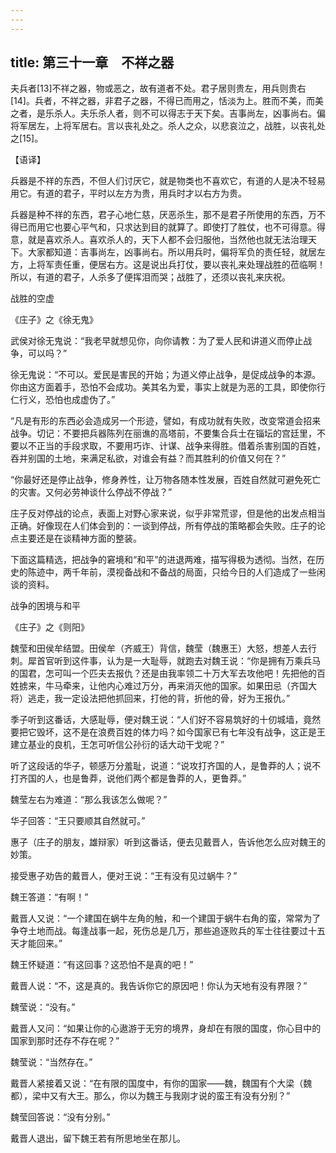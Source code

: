 ```yaml
---
---
---
```

title: 第三十一章　不祥之器
---




夫兵者[13]不祥之器，物或恶之，故有道者不处。君子居则贵左，用兵则贵右[14]。兵者，不祥之器，非君子之器，不得已而用之，恬淡为上。胜而不美，而美之者，是乐杀人。夫乐杀人者，则不可以得志于天下矣。吉事尚左，凶事尚右。偏将军居左，上将军居右。言以丧礼处之。杀人之众，以悲哀泣之，战胜，以丧礼处之[15]。

【语译】

兵器是不祥的东西，不但人们讨厌它，就是物类也不喜欢它，有道的人是决不轻易用它。有道的君子，平时以左方为贵，用兵时才以右方为贵。

兵器是种不祥的东西，君子心地仁慈，厌恶杀生，那不是君子所使用的东西，万不得已而用它也要心平气和，只求达到目的就算了。即使打了胜仗，也不可得意。得意，就是喜欢杀人。喜欢杀人的，天下人都不会归服他，当然他也就无法治理天下。大家都知道：吉事尚左，凶事尚右。所以用兵时，偏将军负的责任轻，就居左方，上将军责任重，便居右方。这是说出兵打仗，要以丧礼来处理战胜的莅临啊！所以，有道的君子，人杀多了便挥泪而哭；战胜了，还须以丧礼来庆祝。

战胜的空虚

《庄子》之《徐无鬼》

武侯对徐无鬼说：“我老早就想见你，向你请教：为了爱人民和讲道义而停止战争，可以吗？”

徐无鬼说：“不可以。爱民是害民的开始；为道义停止战争，是促成战争的本源。你由这方面着手，恐怕不会成功。美其名为爱，事实上就是为恶的工具，即使你行仁行义，恐怕也成虚伪了。”

“凡是有形的东西必会造成另一个形迹，譬如，有成功就有失败，改变常道会招来战争。切记：不要把兵器陈列在丽谯的高塔前，不要集合兵士在锱坛的宫廷里，不要以不正当的手段求取，不要用巧诈、计谋、战争来得胜。借着杀害别国的百姓，吞并别国的土地，来满足私欲，对谁会有益？而其胜利的价值又何在？”

“你最好还是停止战争，修身养性，让万物各随本性发展，百姓自然就可避免死亡的灾害。又何必劳神谈什么停战不停战？”

庄子反对停战的论点，表面上对野心家来说，似乎非常荒谬，但是他的出发点相当正确。好像现在人们体会到的：一谈到停战，所有停战的策略都会失败。庄子的论点主要还是在谈精神方面的整装。

下面这篇精选，把战争的窘境和“和平”的进退两难，描写得极为透彻。当然，在历史的陈迹中，两千年前，漠视备战和不备战的局面，只给今日的人们造成了一些闲谈的资料。

战争的困境与和平

《庄子》之《则阳》

魏莹和田侯牟结盟。田侯牟（齐威王）背信，魏莹（魏惠王）大怒，想差人去行刺。犀首官听到这件事，认为是一大耻辱，就跑去对魏王说：“你是拥有万乘兵马的国君，怎可叫一个匹夫去报仇？还是由我率领二十万大军去攻他吧！先把他的百姓掳来，牛马牵来，让他内心难过万分，再来消灭他的国家。如果田忌（齐国大将）逃走，我一定设法把他抓回来，打他的背，折他的骨，好为王报仇。”

季子听到这番话，大感耻辱，便对魏王说：“人们好不容易筑好的十仞城墙，竟然要把它毁坏，这不是在浪费百姓的体力吗？如今国家已有七年没有战争，这正是王建立基业的良机，王怎可听信公孙衍的话大动干戈呢？”

听了这段话的华子，顿感万分羞耻，说道：“说攻打齐国的人，是鲁莽的人；说不打齐国的人，也是鲁莽，说他们两个都是鲁莽的人，更鲁莽。”

魏莹左右为难道：“那么我该怎么做呢？”

华子回答：“王只要顺其自然就可。”

惠子（庄子的朋友，雄辩家）听到这番话，便去见戴晋人，告诉他怎么应对魏王的妙策。

接受惠子劝告的戴晋人，便对王说：“王有没有见过蜗牛？”

魏王答道：“有啊！”

戴晋人又说：“一个建国在蜗牛左角的触，和一个建国于蜗牛右角的蛮，常常为了争夺土地而战。每逢战事一起，死伤总是几万，那些追逐败兵的军士往往要过十五天才能回来。”

魏王怀疑道：“有这回事？这恐怕不是真的吧！”

戴晋人说：“不，这是真的。我告诉你它的原因吧！你认为天地有没有界限？”

魏莹说：“没有。”

戴晋人又问：“如果让你的心遨游于无穷的境界，身却在有限的国度，你心目中的国家到那时还存不存在呢？”

魏莹说：“当然存在。”

戴晋人紧接着又说：“在有限的国度中，有你的国家——魏，魏国有个大梁（魏都），梁中又有大王。那么，你以为魏王与我刚才说的蛮王有没有分别？”

魏莹回答说：“没有分别。”

戴晋人退出，留下魏王若有所思地坐在那儿。